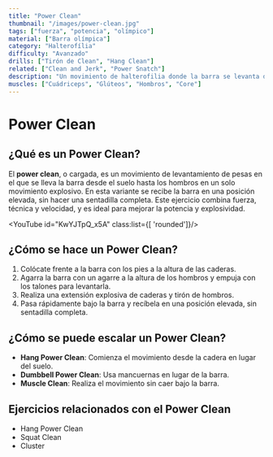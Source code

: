 ```yaml
---
title: "Power Clean"
thumbnail: "/images/power-clean.jpg"
tags: ["fuerza", "potencia", "olímpico"]
material: ["Barra olímpica"]
category: "Halterofília"
difficulty: "Avanzado"
drills: ["Tirón de Clean", "Hang Clean"]
related: ["Clean and Jerk", "Power Snatch"]
description: "Un movimiento de halterofilia donde la barra se levanta del suelo hasta los hombros en un solo movimiento rápido."
muscles: ["Cuádriceps", "Glúteos", "Hombros", "Core"]
---
```


# Power Clean

## ¿Qué es un Power Clean?
El **power clean**, o cargada, es un movimiento de levantamiento de pesas en el que se lleva la barra desde el suelo hasta los hombros en un solo movimiento explosivo. En esta variante se recibe la barra en una posición elevada, sin hacer una sentadilla completa. Este ejercicio combina fuerza, técnica y velocidad, y es ideal para mejorar la potencia y explosividad.

<YouTube id="KwYJTpQ_x5A" class:list={[ 'rounded']}/>

## ¿Cómo se hace un Power Clean?
  1. Colócate frente a la barra con los pies a la altura de las caderas.
  2. Agarra la barra con un agarre a la altura de los hombros y empuja con los talones para levantarla.
  3. Realiza una extensión explosiva de caderas y tirón de hombros.
  4. Pasa rápidamente bajo la barra y recíbela en una posición elevada, sin sentadilla completa.



## ¿Cómo se puede escalar un Power Clean?
  - **Hang Power Clean**: Comienza el movimiento desde la cadera en lugar del suelo.
  - **Dumbbell Power Clean**: Usa mancuernas en lugar de la barra.
  - **Muscle Clean**: Realiza el movimiento sin caer bajo la barra.

## Ejercicios relacionados con el Power Clean
- Hang Power Clean
- Squat Clean
- Cluster